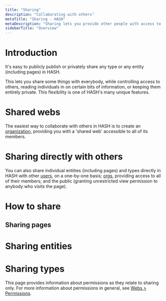 ```yaml
---
title: "Sharing"
description: "Collaborating with others"
metaTitle: "Sharing - HASH"
metaDescription: "Sharing lets you provide other people with access to any type, page or entity you have the permission to manage, in HASH"
sidebarTitle: "Overview"
---
```


# Introduction

It's easy to publicly publish or privately share any type or any entity (including pages) in HASH.

This lets you share some things with everybody, while controlling access to others, reading individuals in on certain bits of information, or keeping them entirely private. This flexibility is one of HASH's many unique features.

# Shared webs<a id="#internally" />

The easiest way to collaborate with others in HASH is to create an [organization](https://hash.ai/guide/webs/orgs), providing you with a 'shared web' accessible to all of its members.

# Sharing directly with others<a id="#directly" />

You can also share individual entities (including pages) and types directly in HASH with other [users](https://hash.ai/guide/webs/users#users), on a one-by-one basis; [orgs](https://hash.ai/guide/webs/orgs#users), providing access to all of their members; and the public (granting unrestricted view permission to anybody who visits the page).

# How to share<a id="#how-to" />

## Sharing pages<a id="#pages" />

# Sharing entities<a id="#entities" />

# Sharing types<a id="#types" />

This page provides information about permissions as they relate to sharing only. For more information about permissions in general, see [Webs > Permissions](https://hash.ai/guide/webs/permissions).
